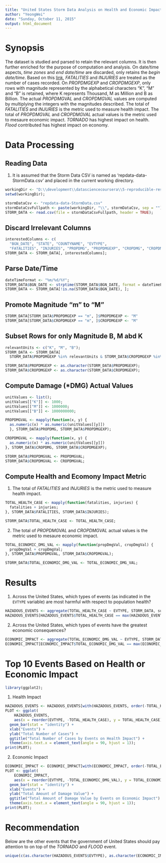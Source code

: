 ```yaml
---
title: "United States Storm Data Analysis on Health and Economic Impact"
author: "YeongWei"
date: "Sunday, October 11, 2015"
output: html_document
---
```


# Synopsis

The dataset is studied and parsed to retain the relevant columns. It is then further enriched for the purpose of computation and analysis. On date/time aspects, *time zones* and *end date/time* are discarded, only retains the *begin date/time*. Based on this [link](https://d396qusza40orc.cloudfront.net/repdata%2Fpeer2_doc%2Fpd01016005curr.pdf), *FATALITIES* and *INJURIES* are treated as the number of cases recorded. On *PROPDMGEXP* and *CROPDMGEXP*, only rows with magnitude represented by the alphabetical characters "K", "M" and "B" is retained, where K represents Thousand, M as Million and B as Billion. The actual *PROPDMGVAL* and *CROPDMGVAL* values are computed by multiplying the integers with the magnitudes described. The total of *FATALITIES* and *INJURIES* is the metric used to measure health impact. The total of *PROPDMGVAL* and *CROPDMGVAL* actual values is the metric used to mesaure economic impact. *TORNADO* has highest impact on health. *Flood* contributed has highest impact on economy.
 
# Data Processing

## Reading Data

1. It is assumed that the Storm Data CSV is named as 'repdata-data-StormData.csv' and placed in the current working directory.

```r
workingDir <- "D:\\development\\datasciencecoursera\\5-reproducible-research\\redocp2"
setwd(workingDir);
```

```r
stormDataCsv <- "repdata-data-StormData.csv"
stormDataCsvFullpath <- paste(workingDir, "\\", stormDataCsv, sep = "")
STORM_DATA <- read.csv(file = stormDataCsvFullpath, header = TRUE);
```

## Discard Irrelevant Columns
```r
interestedColumns <- c(
  "BGN_DATE", "STATE", "COUNTYNAME", "EVTYPE", 
  "FATALITIES", "INJURIES", "PROPDMG", "PROPDMGEXP", "CROPDMG", "CROPDMGEXP");
STORM_DATA <- STORM_DATA[, interestedColumns];
```

## Parse Date/Time
```r
dateTimeFormat <- "%m/%d/%Y";
STORM_DATA$BGN_DATE <- strptime(STORM_DATA$BGN_DATE, format = dateTimeFormat);
STORM_DATA <- STORM_DATA[!is.na(STORM_DATA$BGN_DATE), ];
```

## Promote Magnitude "m" to "M"
```r
STORM_DATA[STORM_DATA$PROPDMGEXP == "m", ]$PROPDMGEXP <- "M"
STORM_DATA[STORM_DATA$CROPDMGEXP == "m", ]$CROPDMGEXP <- "M"
```

## Subset Rows for only Magnitude B, M abd K
```r
relevantUnits <- c("K", "M", "B");
STORM_DATA <- STORM_DATA[
  STORM_DATA$PROPDMGEXP %in% relevantUnits & STORM_DATA$CROPDMGEXP %in% relevantUnits, ];

STORM_DATA$PROPDMGEXP <- as.character(STORM_DATA$PROPDMGEXP);
STORM_DATA$CROPDMGEXP <- as.character(STORM_DATA$CROPDMGEXP);
```

## Compute Damage (*DMG) Actual Values
```r
unitValues <- list();
unitValues[["K"]] <- 1000;
unitValues[["M"]] <- 1000000;
unitValues[["B"]] <- 1000000000;

PROPDMGVAL <- mapply(function(x, y) { 
  as.numeric(x) * as.numeric(unitValues[[y]]) 
  }, STORM_DATA$PROPDMG, STORM_DATA$PROPDMGEXP);

CROPDMGVAL <- mapply(function(x, y) { 
  as.numeric(x) * as.numeric(unitValues[[y]]) 
}, STORM_DATA$CROPDMG, STORM_DATA$CROPDMGEXP);

STORM_DATA$PROPDMGVAL <- PROPDMGVAL;
STORM_DATA$CROPDMGVAL <- CROPDMGVAL;
```

## Compute Health and Ecomony Impact Metric

1. The total of *FATALITIES* and *INJURIES* is the metric used to measure health impact.
```r
TOTAL_HEALTH_CASE <- mapply(function(fatalities, injuries) {
  fatalities + injuries;
}, STORM_DATA$FATALITIES, STORM_DATA$INJURIES);

STORM_DATA$TOTAL_HEALTH_CASE <- TOTAL_HEALTH_CASE;
```

2. The total of *PROPDMGVAL* and *CROPDMGVAL* actual values is the metric used to mesaure economic impact.
```r
TOTAL_ECONOMIC_DMG_VAL <- mapply(function(propDmgVal, cropDmgVal) {
  propDmgVal + cropDmgVal;
}, STORM_DATA$PROPDMGVAL, STORM_DATA$CROPDMGVAL);

STORM_DATA$TOTAL_ECONOMIC_DMG_VAL <- TOTAL_ECONOMIC_DMG_VAL;
```

# Results

1. Across the United States, which types of events (as indicated in the `EVTYPE` variable) are most harmful with respect to population health?
```r
HAZADOUS_EVENTS <- aggregate(TOTAL_HEALTH_CASE ~ EVTYPE, STORM_DATA, sum);
HAZADOUS_EVENTS[HAZADOUS_EVENTS$TOTAL_HEALTH_CASE == max(HAZADOUS_EVENTS$TOTAL_HEALTH_CASE), ];
```

2. Across the United States, which types of events have the greatest economic consequences?
```r
ECONOMIC_IMPACT <- aggregate(TOTAL_ECONOMIC_DMG_VAL ~ EVTYPE, STORM_DATA, sum);
ECONOMIC_IMPACT[ECONOMIC_IMPACT$TOTAL_ECONOMIC_DMG_VAL == max(ECONOMIC_IMPACT$TOTAL_ECONOMIC_DMG_VAL), ];
```

# Top 10 Events Based on Health or Economic Impact
```r
library(ggplot2);
```

1. Health Impact
```r
HAZADOUS_EVENTS <- HAZADOUS_EVENTS[with(HAZADOUS_EVENTS, order(-TOTAL_HEALTH_CASE)), ][c(1:10), ];
PLOT <- ggplot(
    HAZADOUS_EVENTS, 
    aes(x = reorder(EVTYPE, -TOTAL_HEALTH_CASE), y = TOTAL_HEALTH_CASE)) + 
  geom_bar(stat = "identity") + 
  xlab("Events") +
  ylab("Total Number of Cases") + 
  ggtitle("Total Number of Cases by Events on Health Impact") +
  theme(axis.text.x = element_text(angle = 90, hjust = 1));
print(PLOT);
```

2. Economic Impact
```r
ECONOMIC_IMPACT <- ECONOMIC_IMPACT[with(ECONOMIC_IMPACT, order(-TOTAL_ECONOMIC_DMG_VAL)), ][c(1:10), ];
PLOT <- ggplot(
    ECONOMIC_IMPACT, 
    aes(x = reorder(EVTYPE, -TOTAL_ECONOMIC_DMG_VAL), y = TOTAL_ECONOMIC_DMG_VAL)) + 
  geom_bar(stat = "identity") + 
  xlab("Events") +
  ylab("Total Amount of Damage Value") + 
  ggtitle("Total Amount of Damage Value by Events on Economic Impact") +
  theme(axis.text.x = element_text(angle = 90, hjust = 1));
print(PLOT);
```

# Recommendation

Below are the other events that the government of United States should pay attention to on top of the *TORNADO* and *FLOOD* event.

```r
unique(c(as.character(HAZADOUS_EVENTS$EVTYPE), as.character(ECONOMIC_IMPACT$EVTYPE)));
```
